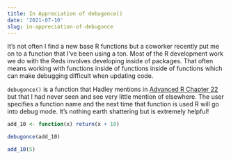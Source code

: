 ```yaml
---
title: In Appreciation of debugonce()
date: '2021-07-10'
slug: in-appreciation-of-debugonce
---
```


It's not often I find a new base R functions but a coworker recently put me on to a function that I've been using a ton. Most of the R development work we do with the Reds involves developing inside of packages. That often means working with functions inside of functions inside of functions which can make debugging difficult when updating code.

<code>debugonce()</code> is a function that Hadley mentions in [Advanced R Chapter 22](https://adv-r.hadley.nz/debugging.html) but that I had never seen and see very little mention of elsewhere. The user specifies a function name and the next time that function is used R will go into debug mode. It's nothing earth shattering but is extremely helpful!

```r
add_10 <- function(x) return(x + 10)

debugonce(add_10)

add_10(5)
```